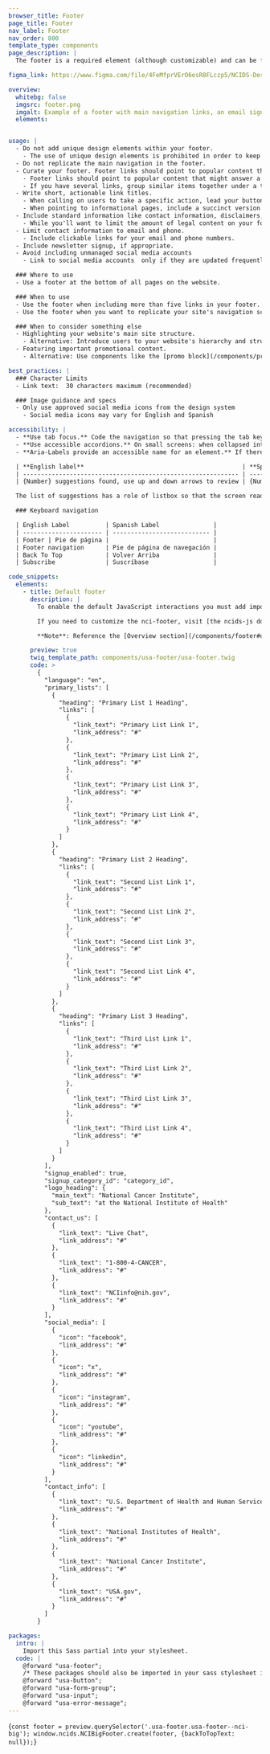 ```yaml
---
browser_title: Footer
page_title: Footer
nav_label: Footer
nav_order: 800
template_type: components
page_description: |
  The footer is a required element (although customizable) and can be found at the bottom of all pages on the website. Footers contain similar information on most websites and serve as a utilitarian page element for users to find information such as links to important sections of the site, a copyright notice, privacy policy, social media links, and contact information.

figma_link: https://www.figma.com/file/4FeMfprVErO6esR8FLczp5/NCIDS-Design-Kit?type=design&node-id=5321%3A7991&mode=design&t=lGwrxbWFW3JAwAet-1

overview:
  whitebg: false
  imgsrc: footer.png
  imgalt: Example of a footer with main navigation links, an email sign up form, secondary navigation links, social media icons, and contact information.
  elements:


usage: |
  - Do not add unique design elements within your footer.
    - The use of unique design elements is prohibited in order to keep a sense of consistency across NCI websites and applications.
  - Do not replicate the main navigation in the footer.
  - Curate your footer. Footer links should point to popular content that might answer a visitor's remaining questions.
    - Footer links should point to popular content that might answer a visitor’s remaining questions.
    - If you have several links, group similar items together under a topic label, such as About, Resources, Policies.
  - Write short, actionable link titles.
    - When calling on users to take a specific action, lead your button text labels with a verb. Button label text should be as short as possible with action words that clearly explain what will happen when the button is selected (e.g., Contact us, Sign up, etc).
    - When pointing to informational pages, include a succinct version of the page name within the link title.
  - Include standard information like contact information, disclaimers, and legal content. 
    - While you'll want to limit the amount of legal content on your footer, it is standard practice to include this information— therefore, users will know to head to your footer if they are in search of this information.
  - Limit contact information to email and phone.
    - Include clickable links for your email and phone numbers.
  - Include newsletter signup, if appropriate.
  - Avoid including unmanaged social media accounts
    - Link to social media accounts  only if they are updated frequently or used to communicate with your audience(s).

  ### Where to use
  - Use a footer at the bottom of all pages on the website.

  ### When to use
  - Use the footer when including more than five links in your footer.
  - Use the footer when you want to replicate your site's navigation scheme in the footer and offer newsletter signups.

  ### When to consider something else
  - Highlighting your website's main site structure.
    - Alternative: Introduce users to your website's hierarchy and structure with your header, not your footer
  - Featuring important promotional content.
    - Alternative: Use components like the [promo block](/components/promo-block) to entice users to take a specific action when highlighting content marketing materials.

best_practices: |
  ### Character Limits
  - Link text:  30 characters maximum (recommended)

  ### Image guidance and specs
  - Only use approved social media icons from the design system
    - Social media icons may vary for English and Spanish

accessibility: |
  - **Use tab focus.** Code the navigation so that pressing the tab key moves focus from link to link in the navigation, even when the navigation has collapsed into an accordion.
  - **Use accessible accordions.** On small screens: when collapsed into an accordion, the navigation should also meet the accessibility requirements outlined in the “Accordion” section.
  - **Aria-Labels provide an accessible name for an element.** If there is no visible name for the element, use aria-label to provide the user with a recognizable accessible name.

  | **English label**                                            | **Spanish label**                                                                              |
  | ------------------------------------------------------------ | ---------------------------------------------------------------------------------------------- |
  | {Number} suggestions found, use up and down arrows to review | {Number} sugerencias automáticas. Use flecha arriba o flecha abajo para escuchar las opciones. |

  The list of suggestions has a role of listbox so that the screen reader is informed that it contains a list of selectable items.

  ### Keyboard navigation

  | English Label          | Spanish Label               |
  | ---------------------- | --------------------------- |
  | Footer | Pie de página |                             |
  | Footer navigation      | Pie de página de navegación |
  | Back To Top            | Volver Arriba               |
  | Subscribe              | Suscríbase                  |

code_snippets:
  elements:
    - title: Default footer
      description: |
        To enable the default JavaScript interactions you must add import `import '@nciocpl/ncids-js/components/usa-footer/nci-big/auto-init';` to the top of your JavaScript file.

        If you need to customize the nci-footer, visit [the ncids-js documentation site](/ncids-js/classes/usa_footer.NCIBigFooter.html) for more information on developing your own custom JavaScript.

        **Note**: Reference the [Overview section](/components/footer#overview) to understand what elements are required within your footer.

      preview: true
      twig_template_path: components/usa-footer/usa-footer.twig
      code: >
        {
          "language": "en",
          "primary_lists": [
            {
              "heading": "Primary List 1 Heading",
              "links": [
                {
                  "link_text": "Primary List Link 1",
                  "link_address": "#"
                },
                {
                  "link_text": "Primary List Link 2",
                  "link_address": "#"
                },
                {
                  "link_text": "Primary List Link 3",
                  "link_address": "#"
                },
                {
                  "link_text": "Primary List Link 4",
                  "link_address": "#"
                }
              ]
            },
            {
              "heading": "Primary List 2 Heading",
              "links": [
                {
                  "link_text": "Second List Link 1",
                  "link_address": "#"
                },
                {
                  "link_text": "Second List Link 2",
                  "link_address": "#"
                },
                {
                  "link_text": "Second List Link 3",
                  "link_address": "#"
                },
                {
                  "link_text": "Second List Link 4",
                  "link_address": "#"
                }
              ]
            },
            {
              "heading": "Primary List 3 Heading",
              "links": [
                {
                  "link_text": "Third List Link 1",
                  "link_address": "#"
                },
                {
                  "link_text": "Third List Link 2",
                  "link_address": "#"
                },
                {
                  "link_text": "Third List Link 3",
                  "link_address": "#"
                },
                {
                  "link_text": "Third List Link 4",
                  "link_address": "#"
                }
              ]
            }
          ],
          "signup_enabled": true,
          "signup_category_id": "category_id",
          "logo_heading": {
            "main_text": "National Cancer Institute",
            "sub_text": "at the National Institute of Health"
          },
          "contact_us": [
            {
              "link_text": "Live Chat",
              "link_address": "#"
            },
            {
              "link_text": "1-800-4-CANCER",
              "link_address": "#"
            },
            {
              "link_text": "NCIinfo@nih.gov",
              "link_address": "#"
            }
          ],
          "social_media": [
            {
              "icon": "facebook",
              "link_address": "#"
            },
            {
              "icon": "x",
              "link_address": "#"
            },
            {
              "icon": "instagram",
              "link_address": "#"
            },
            {
              "icon": "youtube",
              "link_address": "#"
            },
            {
              "icon": "linkedin",
              "link_address": "#"
            }
          ],
          "contact_info": [
            {
              "link_text": "U.S. Department of Health and Human Services",
              "link_address": "#"
            },
            {
              "link_text": "National Institutes of Health",
              "link_address": "#"
            },
            {
              "link_text": "National Cancer Institute",
              "link_address": "#"
            },
            {
              "link_text": "USA.gov",
              "link_address": "#"
            }
          ]
        }

packages:
  intro: |
    Import this Sass partial into your stylesheet.
  code: |
    @forward "usa-footer";
    /* These packages should also be imported in your sass stylesheet if not already for NCI Big footer as it is dependent on them. */
    @forward "usa-button";
    @forward "usa-form-group";
    @forward "usa-input";
    @forward "usa-error-message";
---
```


<NciDsJsInit path={props.pageContext.pagePath}>{`
  const footer = preview.querySelector('.usa-footer.usa-footer--nci-big');
  window.ncids.NCIBigFooter.create(footer, {backToTopText: null});
`}</NciDsJsInit>
